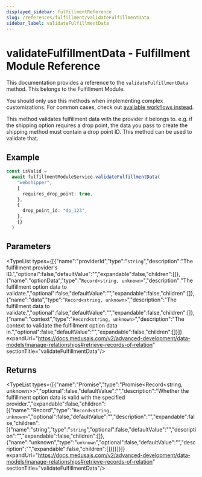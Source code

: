 ```yaml
---
displayed_sidebar: fulfillmentReference
slug: /references/fulfillment/validateFulfillmentData
sidebar_label: validateFulfillmentData
---
```



# validateFulfillmentData - Fulfillment Module Reference

This documentation provides a reference to the `validateFulfillmentData` method. This belongs to the Fulfillment Module.

<Note>

You should only use this methods when implementing complex customizations. For common cases, check out [available workflows instead](/medusa-workflows-reference).

</Note>

This method validates fulfillment data with the provider it belongs to.
  e.g. if the shipping option requires a drop point, the data you pass to create the
  shipping method must contain a drop point ID. This method can be used to
  validate that.

## Example

```ts
const isValid =
  await fulfillmentModuleService.validateFulfillmentData(
    "webshipper",
    {
      requires_drop_point: true,
    },
    {
      drop_point_id: "dp_123",
    },
    {}
  )
```

## Parameters

<TypeList types={[{"name":"providerId","type":"`string`","description":"The fulfillment provider's ID.","optional":false,"defaultValue":"","expandable":false,"children":[]},{"name":"optionData","type":"`Record<string, unknown>`","description":"The fulfillment option data to validate.","optional":false,"defaultValue":"","expandable":false,"children":[]},{"name":"data","type":"`Record<string, unknown>`","description":"The fulfillment data to validate.","optional":false,"defaultValue":"","expandable":false,"children":[]},{"name":"context","type":"`Record<string, unknown>`","description":"The context to validate the fulfillment option data in.","optional":false,"defaultValue":"","expandable":false,"children":[]}]} expandUrl="https://docs.medusajs.com/v2/advanced-development/data-models/manage-relationships#retrieve-records-of-relation" sectionTitle="validateFulfillmentData"/>

## Returns

<TypeList types={[{"name":"Promise","type":"Promise&#60;Record&#60;string, unknown&#62;&#62;","optional":false,"defaultValue":"","description":"Whether the fulfillment option data is valid with the specified provider.","expandable":false,"children":[{"name":"Record","type":"`Record<string, unknown>`","optional":false,"defaultValue":"","description":"","expandable":false,"children":[{"name":"string","type":"`string`","optional":false,"defaultValue":"","description":"","expandable":false,"children":[]},{"name":"unknown","type":"`unknown`","optional":false,"defaultValue":"","description":"","expandable":false,"children":[]}]}]}]} expandUrl="https://docs.medusajs.com/v2/advanced-development/data-models/manage-relationships#retrieve-records-of-relation" sectionTitle="validateFulfillmentData"/>
